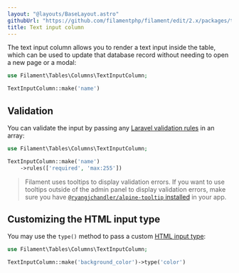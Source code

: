 ```yaml
---
layout: "@layouts/BaseLayout.astro"
githubUrl: "https://github.com/filamentphp/filament/edit/2.x/packages/tables/docs/03-columns/10-text-input.md"
title: Text input column
---
```


The text input column allows you to render a text input inside the table, which can be used to update that database record without needing to open a new page or a modal:

```php
use Filament\Tables\Columns\TextInputColumn;

TextInputColumn::make('name')
```

## Validation

You can validate the input by passing any [Laravel validation rules](https://laravel.com/docs/validation#available-validation-rules) in an array:

```php
use Filament\Tables\Columns\TextInputColumn;

TextInputColumn::make('name')
    ->rules(['required', 'max:255'])
```

> Filament uses tooltips to display validation errors. If you want to use tooltips outside of the admin panel to display validation errors, make sure you have [`@ryangjchandler/alpine-tooltip` installed](https://github.com/ryangjchandler/alpine-tooltip#installation) in your app.

## Customizing the HTML input type

You may use the `type()` method to pass a custom [HTML input type](https://developer.mozilla.org/en-US/docs/Web/HTML/Element/input#input_types):

```php
use Filament\Tables\Columns\TextInputColumn;

TextInputColumn::make('background_color')->type('color')
```
